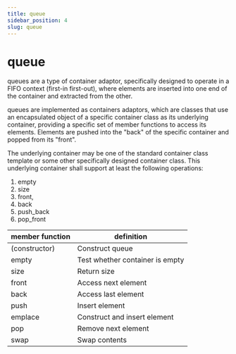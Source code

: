 ```yaml
---
title: queue
sidebar_position: 4
slug: queue
---
```


# queue

queues are a type of container adaptor, specifically designed to operate in a FIFO context (first-in first-out), where elements are inserted into one end of the container and extracted from the other.

queues are implemented as containers adaptors, which are classes that use an encapsulated object of a specific container class as its underlying container, providing a specific set of member functions to access its elements. Elements are pushed into the "back" of the specific container and popped from its "front".

The underlying container may be one of the standard container class template or some other specifically designed container class. This underlying container shall support at least the following operations:

1. empty
2. size
3. front,
4. back
5. push_back
6. pop_front

| member function | definition                      |
| --------------- | ------------------------------- |
| (constructor)   | Construct queue                 |
| empty           | Test whether container is empty |
| size            | Return size                     |
| front           | Access next element             |
| back            | Access last element             |
| push            | Insert element                  |
| emplace         | Construct and insert element    |
| pop             | Remove next element             |
| swap            | Swap contents                   |
